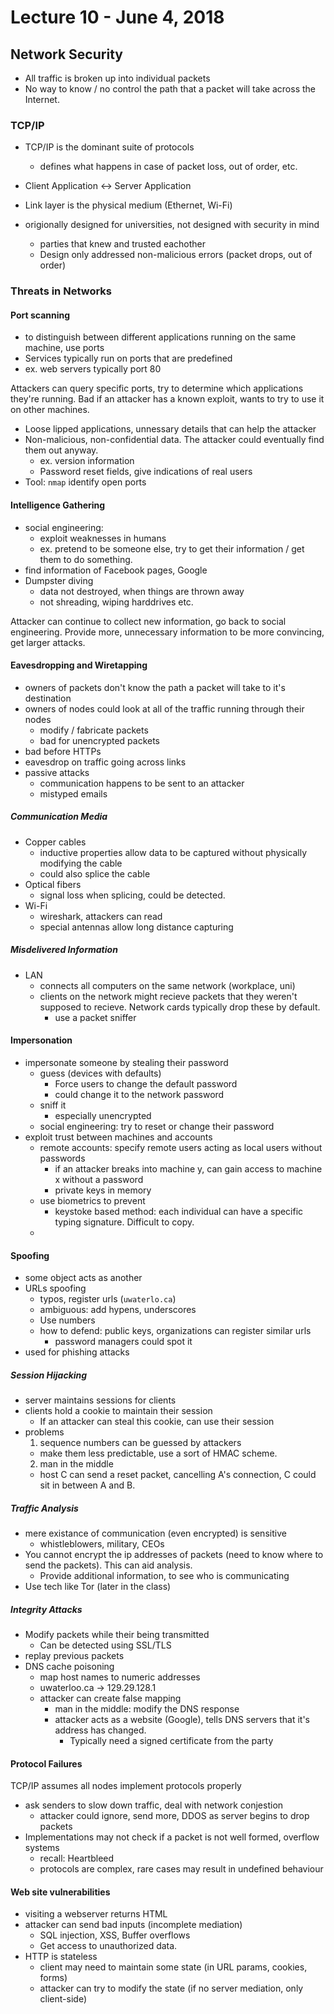 # Lecture 10 - June 4, 2018

## Network Security

- All traffic is broken up into individual packets
- No way to know / no control the path that a packet will take across the Internet.

### TCP/IP

- TCP/IP is the dominant suite of protocols
  - defines what happens in case of packet loss, out of order, etc.

- Client Application <-> Server Application
- Link layer is the physical medium (Ethernet, Wi-Fi)
- origionally designed for universities, not designed with security in mind
  - parties that knew and trusted eachother
  - Design only addressed non-malicious errors (packet drops, out of order)

### Threats in Networks

#### Port scanning
- to distinguish between different applications running on the same machine, use ports
- Services typically run on ports that are predefined
- ex. web servers typically port 80

Attackers can query specific ports, try to determine which applications they're running. Bad if an attacker has a known exploit, wants to try to use it on other machines.
- Loose lipped applications, unnessary details that can help the attacker
- Non-malicious, non-confidential data. The attacker could eventually find them out anyway.
  - ex. version information
  - Password reset fields, give indications of real users
- Tool: `nmap` identify open ports

#### Intelligence Gathering
- social engineering:
  - exploit weaknesses in humans
  - ex. pretend to be someone else, try to get their information / get them to do something.
- find information of Facebook pages, Google
- Dumpster diving
  - data not destroyed, when things are thrown away
  - not shreading, wiping harddrives etc.

Attacker can continue to collect new information, go back to social engineering. Provide more, unnecessary information to be more convincing, get larger attacks.

#### Eavesdropping and Wiretapping
- owners of packets don't know the path a packet will take to it's destination
- owners of nodes could look at all of the traffic running through their nodes
  - modify / fabricate packets
  - bad for unencrypted packets
- bad before HTTPs
- eavesdrop on traffic going across links
- passive attacks
  - communication happens to be sent to an attacker
  - mistyped emails

##### Communication Media
- Copper cables
  - inductive properties allow data to be captured without physically modifying the cable
  - could also splice the cable
- Optical fibers
  - signal loss when splicing, could be detected.
- Wi-Fi
  - wireshark, attackers can read
  - special antennas allow long distance capturing

##### Misdelivered Information
- LAN
  - connects all computers on the same network (workplace, uni)
  - clients on the network might recieve packets that they weren't supposed to recieve. Network cards typically drop these by default.
    - use a packet sniffer

#### Impersonation
- impersonate someone by stealing their password
  - guess (devices with defaults)
    - Force users to change the default password
    - could change it to the network password
  - sniff it
    - especially unencrypted
  - social engineering: try to reset or change their password
- exploit trust between machines and accounts
  - remote accounts: specify remote users acting as local users without passwords
    - if an attacker breaks into machine y, can gain access to machine x without a password
    - private keys in memory
  - use biometrics to prevent
    - keystoke based method: each individual can have a specific typing signature. Difficult to copy.
  -

#### Spoofing
- some object acts as another
- URLs spoofing
  - typos, register urls (`uwaterlo.ca`)
  - ambiguous: add hypens, underscores
  - Use numbers
  - how to defend: public keys, organizations can register similar urls
    - password managers could spot it
- used for phishing attacks

##### Session Hijacking
- server maintains sessions for clients
- clients hold a cookie to maintain their session
  - If an attacker can steal this cookie, can use their session
- problems
  1. sequence numbers can be guessed by attackers
    - make them less predictable, use a sort of HMAC scheme.
  2. man in the middle
    - host C can send a reset packet, cancelling A's connection, C could sit in between A and B.

##### Traffic Analysis
- mere existance of communication (even encrypted) is sensitive
  - whistleblowers, military, CEOs
- You cannot encrypt the ip addresses of packets (need to know where to send the packets). This can aid analysis.
  - Provide additional information, to see who is communicating
- Use tech like Tor (later in the class)

##### Integrity Attacks
- Modify packets while their being transmitted
  - Can be detected using SSL/TLS
- replay previous packets
- DNS cache poisoning
  - map host names to numeric addresses
  - uwaterloo.ca -> 129.29.128.1
  - attacker can create false mapping
    - man in the middle: modify the DNS response
    - attacker acts as a website (Google), tells DNS servers that it's address has changed.
      - Typically need a signed certificate from the party

#### Protocol Failures
TCP/IP assumes all nodes implement protocols properly

- ask senders to slow down traffic, deal with network conjestion
  - attacker could ignore, send more, DDOS as server begins to drop packets
- Implementations may not check if a packet is not well formed, overflow systems
  - recall: Heartbleed
  - protocols are complex, rare cases may result in undefined behaviour

#### Web site vulnerabilities
- visiting a webserver returns HTML
- attacker can send bad inputs (incomplete mediation)
  - SQL injection, XSS, Buffer overflows
  - Get access to unauthorized data.
- HTTP is stateless
  - client may need to maintain some state (in URL params, cookies, forms)
  - attacker can try to modify the state (if no server mediation, only client-side)

